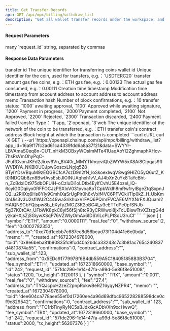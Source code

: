 ---
title: Get Transfer Records
api: GET /api/mpc/billing/withdraw_list
description: "Get all wallet transfer records under the workspace, and return up to 100 records"
---

#### Request Parameters
<ParamField query="ids" type="string" required>
    many `request_id` string, separated by commas
</ParamField>



#### Response Data Parameters
<ResponseField type="object[ ]">
    <Expandable title="object">
        <ResponseField name="id" type="integer">transfer id</ResponseField>
        <ResponseField name="request_id" type="string">The unique identifier for transferring coins</ResponseField>
        <ResponseField name="sub_wallet_id" type="integer">wallet id</ResponseField>
        <ResponseField name="symbol" type="string">Unique identifier for the coin, used for transfers, e.g.：`USDTERC20`</ResponseField>
        <ResponseField name="amount" type="string">transfer amount</ResponseField>
        <ResponseField name="fee_symbol" type="string">gas fee coins, e.g.：ETH</ResponseField>
        <ResponseField name="fee" type="string">gas fee, e.g.：0.00123</ResponseField>
        <ResponseField name="real_fee" type="string">The actual gas fee consumed, e.g.：0.00111</ResponseField>
        <ResponseField name="created_at" type="long">Creation time timestamp</ResponseField>
        <ResponseField name="updated_at" type="long">Modification time timestamp</ResponseField>
        <ResponseField name="address_from" type="string">from account address</ResponseField>
        <ResponseField name="address_to" type="string">to account address</ResponseField>
        <ResponseField name="memo" type="string">to account address memo</ResponseField>
        <ResponseField name="txid" type="string">Transaction hash</ResponseField>
        <ResponseField name="confirmations" type="integer">Number of block confirmations, e.g.：10</ResponseField>
        <ResponseField name="status" type="integer">transfer status: `1000` awaiting approval, `1100` Approved while awaiting signature, `1200` Payment in progress, `2000`Payment completed, `2100` Not Approved, `2200` Rejected, `2300` Transaction discarded, `2400`Payment failed</ResponseField>
        <ResponseField name="withdraw_source" type="integer">transfer Type： `1`app, `2`openapi, `3`web</ResponseField>
        <ResponseField name="base_symbol" type="string">The unique identifier of the network of the coin to be transferred, e.g.：ETH</ResponseField>
        <ResponseField name="contract_address" type="string">transfer coin's contract address</ResponseField>
        <ResponseField name="tx_height" type="long">Block height at which the transaction is completed</ResponseField>
    </Expandable>
</ResponseField>



<RequestExample>
  ```curl cURL
  curl -X GET \
  --url 'https://openapi.chainup.com/api/mpc/billing/withdraw_list?app_id=16a9f17fc2ad61ca4339fdd6a8a37f21&data=SWYYr-LBVAmaS0eq8n-CUT_nHkM3OBxyWOsImMTe41UaqAoYI2ZghmaphXHov-7hsRsVmOhyPqC-JFuRGvonJKFd2Jirxv6Vn_8V40r_MMYTkhqcviQbZWYW5xX8Ai8CIpqas9fIWVDIYA_NKBl0UCJpwGxscxLNpjq5Z8-BTyIYDsVBquM9zEQGBCfcA7szD9n2fN_loSkoexlwqV8wg9HIZO5yQ6utZ_Kt0lNDQQb8zn8BwfAvsEsbJlOINUAqhxh1vV_AJ4bXn2uYx8TaYcBht-n_ZcBdxIDt975dbOFUiH-oCzIuDi1oLDtb4EylfCvhU5E4ozel_lQ-6cyIG0Dqiiyx0RFFOCJzPSXIoV031pvoa8pTCpkWklh8mRw1rylBgeZtqSxpnJO2_u2RIlXq6Hs8Yly9CmhIXaSrUgPir0h6xVxlf4VC6PFVCkiiTlp0kZ_H_UbKm0nUis3v3U2sflWJ2C449waSrikhuxVrFAQ6PQmrFVCAE6MYXNrFXJQuam2HAIQNSGbFQjspw8b_bXyfyZMGZ3K2oBC4I_v3eETTdPe0pfSNJb-5g37K0tOAr_UFbWK8pkC8yl56fSjn8tcR3yCRWwoi8jxTcUBiswTtvXZtzgG4dyzkaHXjsZjSGiywXSqP76VZWlyOmAx6IDSViLcPLPISdU3ruCI'
  ```
</RequestExample>



<ResponseExample>
```json
[
    {
        "symbol":"ETH",
        "amount":"0.0000111",
        "real_fee":"0",
        "withdraw_source":2,
        "fee":"0.0002782353",
        "address_to":"0xc70d1eebb7c687ec8d56bead73f104d41e6e0bda",
        "memo": "",
        "created_at":1672304978000,
        "txid":"0x8e6beba81b90835fc9fcd40a2bdca33243c7c3b81ac765c240837d4810874a55",
        "confirmations":0,
        "contract_address":"",
        "sub_wallet_id":123,
        "address_from":"0x5EDc9177997Bf6B4db559A5C184051858B3B3704",
        "fee_symbol":"ETH",
        "updated_at":1672318660000,
        "base_symbol":"",
        "id":242,
        "request_id":"57fdc296-1e14-47fa-a99d-5e86f8e51008",
        "status":1200,
        "tx_height":3120013
    },
    {
        "symbol":"TRX",
        "amount":"0.001",
        "real_fee":"0",
        "withdraw_source":1,
        "fee":"27.4",
        "address_to":"TYQJcpoH2zeZ2pnpRokwBeRZ16yqyNZPR4",
        "memo": "",
        "created_at":1672304978000,
        "txid":"dee604ca778aee55ef0d17260ee4a96d69dfbc965228288598dce0cf9c829542",
        "confirmations":0,
        "contract_address":"",
        "sub_wallet_id":123,
        "address_from":"TC1rbTinyRyNC5sBJdxGcADbVXh9xcHwwQ",
        "fee_symbol":"TRX",
        "updated_at":1672318660000,
        "base_symbol":"",
        "id":242,
        "request_id":"57fdc296-1e14-47fa-a99d-5e86f8e51008",
        "status":2000,
        "tx_height":56207376
    }
]
```
</ResponseExample>